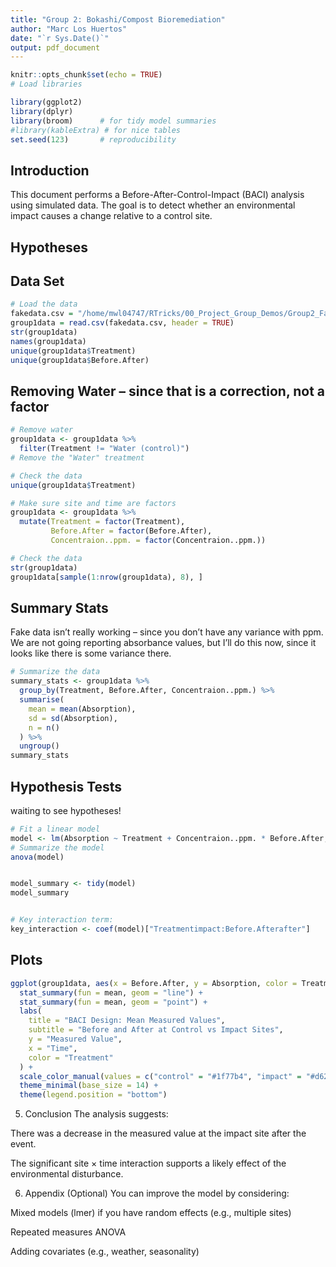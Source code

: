 ```yaml
---
title: "Group 2: Bokashi/Compost Bioremediation"
author: "Marc Los Huertos"
date: "`r Sys.Date()`"
output: pdf_document
---
```




```r
knitr::opts_chunk$set(echo = TRUE)
# Load libraries

library(ggplot2)
library(dplyr)
library(broom)      # for tidy model summaries
#library(kableExtra) # for nice tables
set.seed(123)       # reproducibility


```

## Introduction

This document performs a Before-After-Control-Impact (BACI) analysis using simulated data.
The goal is to detect whether an environmental impact causes a change relative to a control site.

## Hypotheses

## Data Set

```r
# Load the data
fakedata.csv = "/home/mwl04747/RTricks/00_Project_Group_Demos/Group2_FakeData.csv"
group1data = read.csv(fakedata.csv, header = TRUE)
str(group1data)
names(group1data)
unique(group1data$Treatment)
unique(group1data$Before.After)
```
## Removing Water -- since that is a correction, not a factor
```r

# Remove water
group1data <- group1data %>%
  filter(Treatment != "Water (control)")
# Remove the "Water" treatment

# Check the data
unique(group1data$Treatment)
```

```r
# Make sure site and time are factors
group1data <- group1data %>%
  mutate(Treatment = factor(Treatment),
         Before.After = factor(Before.After),
         Concentraion..ppm. = factor(Concentraion..ppm.))

# Check the data
str(group1data)
group1data[sample(1:nrow(group1data), 8), ]
```


## Summary Stats

Fake data isn't really working -- since you don't have any variance with ppm. We are not going reporting absorbance values, but I'll do this now, since it looks like there is some variance there.

```r
# Summarize the data
summary_stats <- group1data %>%
  group_by(Treatment, Before.After, Concentraion..ppm.) %>%
  summarise(
    mean = mean(Absorption),
    sd = sd(Absorption),
    n = n()
  ) %>%
  ungroup()
summary_stats
```


## Hypothesis Tests

waiting to see hypotheses!

```r
# Fit a linear model
model <- lm(Absorption ~ Treatment + Concentraion..ppm. * Before.After, data = group1data)
# Summarize the model
anova(model)


model_summary <- tidy(model)
model_summary


# Key interaction term:
key_interaction <- coef(model)["Treatmentimpact:Before.Afterafter"]

```



## Plots
```r
ggplot(group1data, aes(x = Before.After, y = Absorption, color = Treatment, group = Treatment)) +
  stat_summary(fun = mean, geom = "line") +
  stat_summary(fun = mean, geom = "point") +
  labs(
    title = "BACI Design: Mean Measured Values",
    subtitle = "Before and After at Control vs Impact Sites",
    y = "Measured Value",
    x = "Time",
    color = "Treatment"
  ) +
  scale_color_manual(values = c("control" = "#1f77b4", "impact" = "#d62728")) +
  theme_minimal(base_size = 14) +
  theme(legend.position = "bottom")
```




5. Conclusion
The analysis suggests:

There was a decrease in the measured value at the impact site after the event.

The significant site × time interaction supports a likely effect of the environmental disturbance.

6. Appendix (Optional)
You can improve the model by considering:

Mixed models (lmer) if you have random effects (e.g., multiple sites)

Repeated measures ANOVA

Adding covariates (e.g., weather, seasonality)